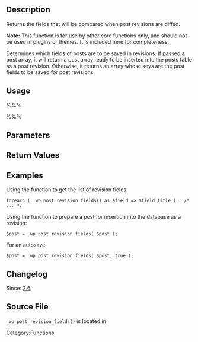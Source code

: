 {{Private}}

==Description==
Returns the fields that will be compared when post revisions are diffed.

'''Note:''' This function is for use by other core functions only, and should not be used in plugins or themes. It is included here for completeness.

Determines which fields of posts are to be saved in revisions. If passed a post array, it will return a post array ready to be inserted into the posts table as a post revision. Otherwise, it returns an array whose keys are the post fields to be saved for post revisions.

==Usage==
%%% <?php _wp_post_revision_fields( $post, $autosave ); ?> %%%
==Parameters==
{{Parameter|$post|array|A post array to be processed for insertion as a post revision.|optional|<tt>null</tt>}}
{{Parameter|$autosave|boolean|Is the revision an autosave?|optional|<tt>false</tt>}}

==Return Values==
{{Return||array|Array of key-value pairs where the key is the field slug and the value is the field title. Or, if passed a post array, a post array ready to be inserted as a post revision.}}

==Examples==
Using the function to get the list of revision fields:
 foreach ( _wp_post_revision_fields() as $field => $field_title ) : /* ... */

Using the function to prepare a post for insertion into the database as a revision:
 $post = _wp_post_revision_fields( $post );
For an autosave:
 $post = _wp_post_revision_fields( $post, true );

==Changelog==
Since: [[Version_2.6|2.6]]

==Source File==
<tt>_wp_post_revision_fields()</tt> is located in {{Trac|wp-includes/revision.php}}

[[Category:Functions]]